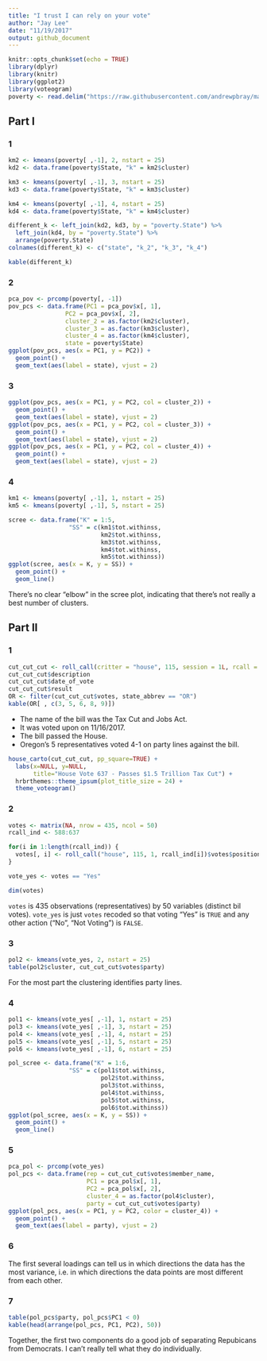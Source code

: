 ```yaml
---
title: "I trust I can rely on your vote"
author: "Jay Lee"
date: "11/19/2017"
output: github_document
---
```


```r
knitr::opts_chunk$set(echo = TRUE)
library(dplyr)
library(knitr)
library(ggplot2)
library(voteogram)
poverty <- read.delim("https://raw.githubusercontent.com/andrewpbray/math-243/master/assets/data/poverty.txt", header = TRUE)
```

## Part I

### 1

```r
km2 <- kmeans(poverty[ ,-1], 2, nstart = 25)
kd2 <- data.frame(poverty$State, "k" = km2$cluster)

km3 <- kmeans(poverty[ ,-1], 3, nstart = 25)
kd3 <- data.frame(poverty$State, "k" = km3$cluster)

km4 <- kmeans(poverty[ ,-1], 4, nstart = 25)
kd4 <- data.frame(poverty$State, "k" = km4$cluster)

different_k <- left_join(kd2, kd3, by = "poverty.State") %>%
  left_join(kd4, by = "poverty.State") %>%
  arrange(poverty.State)
colnames(different_k) <- c("state", "k_2", "k_3", "k_4")

kable(different_k)
```

### 2

```r
pca_pov <- prcomp(poverty[, -1])
pov_pcs <- data.frame(PC1 = pca_pov$x[, 1],
                PC2 = pca_pov$x[, 2],
                cluster_2 = as.factor(km2$cluster),
                cluster_3 = as.factor(km3$cluster),
                cluster_4 = as.factor(km4$cluster),
                state = poverty$State)
ggplot(pov_pcs, aes(x = PC1, y = PC2)) +
  geom_point() +
  geom_text(aes(label = state), vjust = 2)
```

### 3

```r
ggplot(pov_pcs, aes(x = PC1, y = PC2, col = cluster_2)) +
  geom_point() +
  geom_text(aes(label = state), vjust = 2)
ggplot(pov_pcs, aes(x = PC1, y = PC2, col = cluster_3)) +
  geom_point() +
  geom_text(aes(label = state), vjust = 2)
ggplot(pov_pcs, aes(x = PC1, y = PC2, col = cluster_4)) +
  geom_point() +
  geom_text(aes(label = state), vjust = 2)
```

### 4

```r
km1 <- kmeans(poverty[ ,-1], 1, nstart = 25)
km5 <- kmeans(poverty[ ,-1], 5, nstart = 25)

scree <- data.frame("K" = 1:5,
                 "SS" = c(km1$tot.withinss,
                          km2$tot.withinss,
                          km3$tot.withinss,
                          km4$tot.withinss,
                          km5$tot.withinss))
ggplot(scree, aes(x = K, y = SS)) +
  geom_point() +
  geom_line()
```

There's no clear "elbow" in the scree plot, indicating that there's not really a best number of clusters.

## Part II

### 1

```r
cut_cut_cut <- roll_call(critter = "house", 115, session = 1L, rcall = 637)
cut_cut_cut$description
cut_cut_cut$date_of_vote
cut_cut_cut$result
OR <- filter(cut_cut_cut$votes, state_abbrev == "OR")
kable(OR[ , c(3, 5, 6, 8, 9)])
```

* The name of the bill was the Tax Cut and Jobs Act.
* It was voted upon on 11/16/2017.
* The bill passed the House.
* Oregon's 5 representatives voted 4-1 on party lines against the bill.

```r
house_carto(cut_cut_cut, pp_square=TRUE) +
  labs(x=NULL, y=NULL, 
       title="House Vote 637 - Passes $1.5 Trillion Tax Cut") +
  hrbrthemes::theme_ipsum(plot_title_size = 24) +
  theme_voteogram()
```


### 2

```r
votes <- matrix(NA, nrow = 435, ncol = 50)
rcall_ind <- 588:637

for(i in 1:length(rcall_ind)) {
  votes[, i] <- roll_call("house", 115, 1, rcall_ind[i])$votes$position
}

vote_yes <- votes == "Yes"

dim(votes)
```

`votes` is 435 observations (representatives) by 50 variables (distinct bil votes). `vote_yes` is just `votes` recoded so that voting "Yes" is `TRUE` and any other action ("No", "Not Voting") is `FALSE`.

### 3

```r
pol2 <- kmeans(vote_yes, 2, nstart = 25)
table(pol2$cluster, cut_cut_cut$votes$party)
```

For the most part the clustering identifies party lines.

### 4

```r
pol1 <- kmeans(vote_yes[ ,-1], 1, nstart = 25)
pol3 <- kmeans(vote_yes[ ,-1], 3, nstart = 25)
pol4 <- kmeans(vote_yes[ ,-1], 4, nstart = 25)
pol5 <- kmeans(vote_yes[ ,-1], 5, nstart = 25)
pol6 <- kmeans(vote_yes[ ,-1], 6, nstart = 25)

pol_scree <- data.frame("K" = 1:6,
                 "SS" = c(pol1$tot.withinss,
                          pol2$tot.withinss,
                          pol3$tot.withinss,
                          pol4$tot.withinss,
                          pol5$tot.withinss,
                          pol6$tot.withinss))
ggplot(pol_scree, aes(x = K, y = SS)) +
  geom_point() +
  geom_line()
```

### 5

```r
pca_pol <- prcomp(vote_yes)
pol_pcs <- data.frame(rep = cut_cut_cut$votes$member_name,
                      PC1 = pca_pol$x[, 1],
                      PC2 = pca_pol$x[, 2],
                      cluster_4 = as.factor(pol4$cluster),
                      party = cut_cut_cut$votes$party)
ggplot(pol_pcs, aes(x = PC1, y = PC2, color = cluster_4)) +
  geom_point() +
  geom_text(aes(label = party), vjust = 2)
```

### 6

The first several loadings can tell us in which directions the data has the most variance, i.e. in which directions the data points are most different from each other.

### 7

```r
table(pol_pcs$party, pol_pcs$PC1 < 0)
kable(head(arrange(pol_pcs, PC1, PC2), 50))
```

Together, the first two components do a good job of separating Repubicans from Democrats. I can't really tell what they do individually.